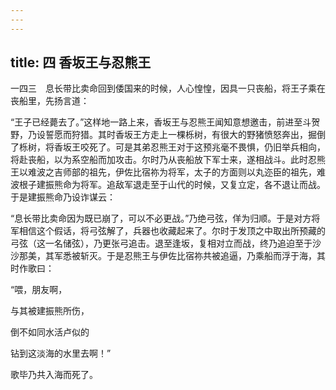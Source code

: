 ```yaml
---
---
---
```

title: 四 香坂王与忍熊王
---




一四三　息长带比卖命回到倭国来的时候，人心惶惶，因具一只丧船，将王子乘在丧船里，先扬言道：

“王子已经薨去了。”这样地一路上来，香坂王与忍熊王闻知意想邀击，前进至斗贺野，乃设誓愿而狩猎。其时香坂王方走上一棵栎树，有很大的野猪愤怒奔出，掘倒了栎树，将香坂王咬死了。可是其弟忍熊王对于这预兆毫不畏惧，仍旧举兵相向，将赴丧船，以为系空船而加攻击。尔时乃从丧船放下军士来，遂相战斗。此时忍熊王以难波之吉师部的祖先，伊佐比宿祢为将军，太子的方面则以丸迩臣的祖先，难波根子建振熊命为将军。追敌军退走至于山代的时候，又复立定，各不退让而战。于是建振熊命乃设诈谋云：

“息长带比卖命因为既已崩了，可以不必更战。”乃绝弓弦，佯为归顺。于是对方将军相信这个假话，将弓弦解了，兵器也收藏起来了。尔时于发顶之中取出所预藏的弓弦（这一名储弦），乃更张弓追击。退至逢坂，复相对立而战，终乃追迫至于沙沙那美，其军悉被斩灭。于是忍熊王与伊佐比宿祢共被追逼，乃乘船而浮于海，其时作歌曰：

“喂，朋友啊，

与其被建振熊所伤，

倒不如同水活卢似的

钻到这淡海的水里去啊！”

歌毕乃共入海而死了。